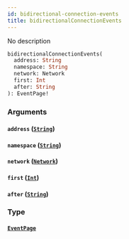 ```yaml
---
id: bidirectional-connection-events
title: bidirectionalConnectionEvents
---
```



No description

```graphql
bidirectionalConnectionEvents(
  address: String
  namespace: String
  network: Network
  first: Int
  after: String
): EventPage!
```


### Arguments

#### `address` ([`String`](/cyberconnect-api/reference/scalars/string))




#### `namespace` ([`String`](/cyberconnect-api/reference/scalars/string))




#### `network` ([`Network`](/cyberconnect-api/reference/enums/network))




#### `first` ([`Int`](/cyberconnect-api/reference/scalars/int))




#### `after` ([`String`](/cyberconnect-api/reference/scalars/string))




### Type

#### [`EventPage`](/cyberconnect-api/reference/objects/event-page) 






